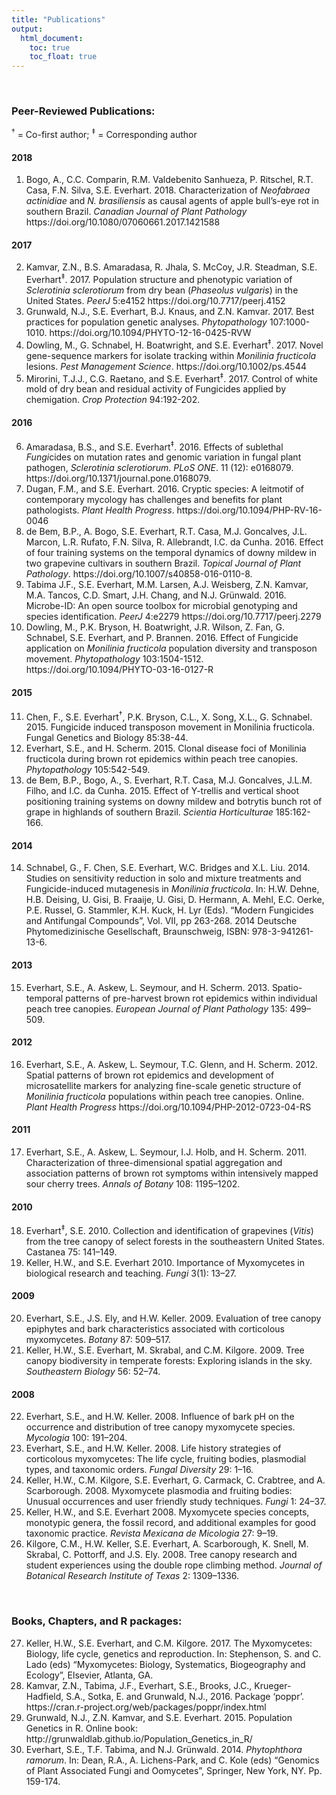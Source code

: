```yaml
---
title: "Publications"
output:
  html_document:
    toc: true
    toc_float: true
---
```

<br>

### **Peer-Reviewed Publications:**
^†^ = Co-first author; ^‡^ = Corresponding author

#### 2018

1. Bogo, A., C.C. Comparin, R.M. Valdebenito Sanhueza, P. Ritschel, R.T. Casa, F.N. Silva, S.E. Everhart. 2018. Characterization of *Neofabraea actinidiae* and *N. brasiliensis* as causal agents of apple bull's-eye rot in southern Brazil. *Canadian Journal of Plant Pathology*  https://doi.org/10.1080/07060661.2017.1421588

#### 2017

2. Kamvar, Z.N., B.S. Amaradasa, R. Jhala, S. McCoy, J.R. Steadman, S.E. Everhart^‡^. 2017. Population structure and phenotypic variation of *Sclerotinia sclerotiorum* from dry bean (*Phaseolus vulgaris*) in the United States. *PeerJ* 5:e4152 https://doi.org/10.7717/peerj.4152
1. Grunwald, N.J., S.E. Everhart, B.J. Knaus, and Z.N. Kamvar. 2017. Best practices for population genetic analyses. *Phytopathology* 107:1000-1010. https://doi.org/10.1094/PHYTO-12-16-0425-RVW
2. Dowling, M., G. Schnabel, H. Boatwright, and S.E. Everhart^‡^. 2017. Novel gene-sequence markers for isolate tracking within *Monilinia fructicola* lesions. *Pest Management Science*. https://doi.org/10.1002/ps.4544
3. Mirorini, T.J.J., C.G. Raetano, and S.E. Everhart^‡^. 2017. Control of white mold of dry bean and residual activity of Fungicides applied by chemigation. *Crop Protection* 94:192-202.

#### 2016

6. Amaradasa, B.S., and S.E. Everhart^‡^. 2016. Effects of sublethal *Fungi*cides on mutation rates and genomic variation in fungal plant pathogen, *Sclerotinia sclerotiorum*. *PLoS ONE*. 11 (12): e0168079. https://doi.org/10.1371/journal.pone.0168079.
5. Dugan, F.M., and S.E. Everhart. 2016. Cryptic species: A leitmotif of contemporary mycology has challenges and benefits for plant pathologists. *Plant Health Progress*. https://doi.org/10.1094/PHP-RV-16-0046
6. de Bem, B.P., A. Bogo, S.E. Everhart, R.T. Casa, M.J. Goncalves, J.L. Marcon, L.R. Rufato, F.N. Silva, R. Allebrandt, I.C. da Cunha. 2016. Effect of four training systems on the temporal dynamics of downy mildew in two grapevine cultivars in southern Brazil. *Topical Journal of Plant Pathology*. https://doi.org/10.1007/s40858-016-0110-8.
7. Tabima J.F., S.E. Everhart, M.M. Larsen, A.J. Weisberg, Z.N. Kamvar, M.A. Tancos, C.D. Smart, J.H. Chang, and N.J. Grünwald. 2016. Microbe-ID: An open source toolbox for microbial genotyping and species identification. *PeerJ* 4:e2279 https://doi.org/10.7717/peerj.2279
8. Dowling, M., P.K. Bryson, H. Boatwright, J.R. Wilson, Z. Fan, G. Schnabel, S.E. Everhart, and P. Brannen. 2016. Effect of Fungicide application on *Monilinia fructicola* population diversity and transposon movement. *Phytopathology* 103:1504-1512. https://doi.org/10.1094/PHYTO-03-16-0127-R

#### 2015

11. Chen, F., S.E. Everhart^†^, P.K. Bryson, C.L., X. Song, X.L., G. Schnabel. 2015. Fungicide induced transposon movement in Monilinia fructicola. Fungal Genetics and Biology 85:38-44.
10. Everhart, S.E., and H. Scherm. 2015. Clonal disease foci of Monilinia fructicola during brown rot epidemics within peach tree canopies. *Phytopathology* 105:542-549.
11. de Bem, B.P., Bogo, A., S. Everhart, R.T. Casa, M.J. Goncalves, J.L.M. Filho, and I.C. da Cunha. 2015. Effect of Y-trellis and vertical shoot positioning training systems on downy mildew and botrytis bunch rot of grape in highlands of southern Brazil. *Scientia Horticulturae* 185:162-166.

#### 2014

14. Schnabel, G., F. Chen, S.E. Everhart, W.C. Bridges and X.L. Liu. 2014. Studies on sensitivity reduction in solo and mixture treatments and Fungicide-induced mutagenesis in *Monilinia fructicola*. In: H.W. Dehne, H.B. Deising, U. Gisi, B. Fraaije, U. Gisi, D. Hermann, A. Mehl, E.C. Oerke, P.E. Russel, G. Stammler, K.H. Kuck, H. Lyr (Eds). “Modern Fungicides and Antifungal Compounds”, Vol. VII, pp 263-268. 2014 Deutsche Phytomedizinische Gesellschaft, Braunschweig, ISBN: 978-3-941261-13-6.

#### 2013

15. Everhart, S.E., A. Askew, L. Seymour, and H. Scherm. 2013. Spatio-temporal patterns of pre-harvest brown rot epidemics within individual peach tree canopies. *European Journal of Plant Pathology* 135: 499–509.

#### 2012

16. Everhart, S.E., A. Askew, L. Seymour, T.C. Glenn, and H. Scherm. 2012. Spatial patterns of brown rot epidemics and development of microsatellite markers for analyzing fine-scale genetic structure of *Monilinia fructicola* populations within peach tree canopies. Online. *Plant Health Progress* https://doi.org/10.1094/PHP-2012-0723-04-RS

#### 2011

17. Everhart, S.E., A. Askew, L. Seymour, I.J. Holb, and H. Scherm. 2011. Characterization of three-dimensional spatial aggregation and association patterns of brown rot symptoms within intensively mapped sour cherry trees. *Annals of Botany* 108: 1195–1202.

#### 2010

18. Everhart^‡^, S.E. 2010. Collection and identification of grapevines (*Vitis*) from the tree canopy of select forests in the southeastern United States. Castanea 75: 141–149.
17. Keller, H.W., and S.E. Everhart 2010. Importance of Myxomycetes in biological research and teaching. *Fungi* 3(1): 13–27.

#### 2009

20. Everhart, S.E., J.S. Ely, and H.W. Keller. 2009. Evaluation of tree canopy epiphytes and bark characteristics associated with corticolous myxomycetes. *Botany* 87: 509–517.
19. Keller, H.W., S.E. Everhart, M. Skrabal, and C.M. Kilgore. 2009. Tree canopy biodiversity in temperate forests: Exploring islands in the sky. *Southeastern Biology* 56: 52–74.

#### 2008

22. Everhart, S.E., and H.W. Keller. 2008. Influence of bark pH on the occurrence and distribution of tree canopy myxomycete species. *Mycologia* 100: 191–204.
21. Everhart, S.E., and H.W. Keller. 2008. Life history strategies of corticolous myxomycetes: The life cycle, fruiting bodies, plasmodial types, and taxonomic orders. *Fungal Diversity* 29: 1–16.
22. Keller, H.W., C.M. Kilgore, S.E. Everhart, G. Carmack, C. Crabtree, and A. Scarborough. 2008. Myxomycete plasmodia and fruiting bodies: Unusual occurrences and user friendly study techniques. *Fungi* 1: 24–37.
23. Keller, H.W., and S.E. Everhart 2008. Myxomycete species concepts, monotypic genera, the fossil record, and additional examples for good taxonomic practice. *Revista Mexicana de Micologia* 27: 9–19.
24. Kilgore, C.M., H.W. Keller, S.E. Everhart, A. Scarborough, K. Snell, M. Skrabal, C. Pottorff, and J.S. Ely. 2008. Tree canopy research and student experiences using the double rope climbing method. *Journal of Botanical Research Institute of Texas* 2: 1309–1336.

<br>

### **Books, Chapters, and R packages:**

27. Keller, H.W., S.E. Everhart, and C.M. Kilgore. 2017. The Myxomycetes: Biology, life cycle, genetics and reproduction. In: Stephenson, S. and C. Lado (eds) “Myxomycetes: Biology, Systematics, Biogeography and Ecology”, Elsevier, Atlanta, GA. 
26. Kamvar, Z.N., Tabima, J.F., Everhart, S.E., Brooks, J.C., Krueger-Hadfield, S.A., Sotka, E. and Grunwald, N.J., 2016. Package ‘poppr’. https://cran.r-project.org/web/packages/poppr/index.html
27. Grunwald, N.J., Z.N. Kamvar, and S.E. Everhart. 2015. Population Genetics in R. Online book: http://grunwaldlab.github.io/Population_Genetics_in_R/
28. Everhart, S.E., T.F. Tabima, and N.J. Grünwald. 2014. *Phytophthora ramorum*. In: Dean, R.A., A. Lichens-Park, and C. Kole (eds) “Genomics of Plant Associated Fungi and Oomycetes”, Springer, New York, NY. Pp. 159-174.
